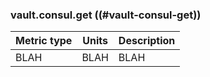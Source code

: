 ### vault.consul.get ((#vault-consul-get))

Metric type | Units | Description
----------- | ----- | -----------
BLAH     | BLAH    | BLAH